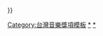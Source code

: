 {{Navbox
|name  = 金曲獎評審團獎
|title = [[金曲獎]]：[[評審團獎 (金曲獎)|評審團獎]]
|titlestyle = width:auto; background: #FFD700
|groupstyle = width:1em; text-align:left; background: #FFE34D
|bodyclass = hlist
|group1 = 2000年代
|list1 = {{Navbox subgroup
|groupstyle = width:1em; text-align:center; background:#FFE34D
|liststyle = width:auto; text-align:left
|group1 = 流行類
|list1  = 
*2008 從缺
*2009 [[李雙澤]]《敬！李雙澤 唱自己的歌》

|group2 = 傳藝類
|list2  = 
* 2007 《台灣鐵道聲音紀實》
* 2008 [[林煜智]]《67.5公分的天空》
* 2009 [[東埔國小合唱團]]《唱歌吧！》

}}
|group2 = 2010年代
|list2 = {{Navbox subgroup
|groupstyle = width:1em; text-align:center; background:#FFE34D
|liststyle = width:auto; text-align:left
|group1 = 流行類
|list1  = 
*2010 [[縱貫線 (樂團)|縱貫線]]（[[李宗盛]]、[[羅大佑]]、[[周华健|周華健]]、[[張震嶽]]）《北上列車》
*2011-2012 從缺
*2013 [[歐開合唱團]]《O-Kai A Cappella》
*2014-2016 從缺
*2017 [[生祥樂隊]]《圍莊》
*2018 從缺
*2019 [[王若琳]]《Modern Tragedy》

|group2 = 傳藝類
|list2  = 
* 2010 [[上揚唱片]]發行《胡旋舞》<small>（[[莎朗·貝札莉]]、[[鍾耀光]]領[[臺北市立國樂團]]演奏）</small>
* 2011 [[賴碧霞]]《送客傳家寶》
* 2012 從缺
* 2013 [[彭雙松]]、[[彭文銘]]《穿越時空半世紀─傳唱馬蘭古謠》
* 2014 <small>與特別貢獻獎合併為特別獎</small>

}}
|group3 = 2020年代
|list3 = {{Navbox subgroup
|groupstyle = width:1em; text-align:center; background:#FFE34D
|liststyle = width:auto; text-align:left
|group1 = 流行類
|list1  = 
2020 [[鄧紫棋]]《[[摩天動物園]]》{{.w}}
2021 [[萬芳]]及其團隊《給你們》

}}
}}<noinclude>
[[Category:台灣音樂獎項模板]]
[[Category:金曲獎流行音樂類|*]]
[[Category:金曲獎評審團獎|*]]
</noinclude>